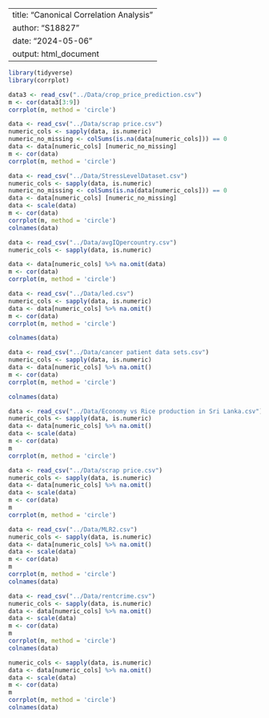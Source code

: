 
---
title: "Canonical Correlation Analysis"
author: "S18827"
date: "2024-05-06"
output: html_document
---
```r
library(tidyverse)
library(corrplot)
```

```r
data3 <- read_csv("../Data/crop_price_prediction.csv")
m <- cor(data3[3:9])
corrplot(m, method = 'circle')
```



```r
data <- read_csv("../Data/scrap price.csv")
numeric_cols <- sapply(data, is.numeric)
numeric_no_missing <- colSums(is.na(data[numeric_cols])) == 0
data <- data[numeric_cols] [numeric_no_missing]
m <- cor(data)
corrplot(m, method = 'circle')
```
```r
data <- read_csv("../Data/StressLevelDataset.csv")
numeric_cols <- sapply(data, is.numeric)
numeric_no_missing <- colSums(is.na(data[numeric_cols])) == 0
data <- data[numeric_cols] [numeric_no_missing]
data <- scale(data)
m <- cor(data)
corrplot(m, method = 'circle')
colnames(data)

```



```r
data <- read_csv("../Data/avgIQpercountry.csv")
numeric_cols <- sapply(data, is.numeric)

data <- data[numeric_cols] %>% na.omit(data)
m <- cor(data)
corrplot(m, method = 'circle')
```

```r
data <- read_csv("../Data/led.csv")
numeric_cols <- sapply(data, is.numeric)
data <- data[numeric_cols] %>% na.omit()
m <- cor(data)
corrplot(m, method = 'circle')

colnames(data)
```

```r
data <- read_csv("../Data/cancer patient data sets.csv")
numeric_cols <- sapply(data, is.numeric)
data <- data[numeric_cols] %>% na.omit()
m <- cor(data)
corrplot(m, method = 'circle')

colnames(data)
```



```r
data <- read_csv("../Data/Economy vs Rice production in Sri Lanka.csv")
numeric_cols <- sapply(data, is.numeric)
data <- data[numeric_cols] %>% na.omit() 
data <- scale(data)
m <- cor(data)
m
corrplot(m, method = 'circle')
```




```r
data <- read_csv("../Data/scrap price.csv")
numeric_cols <- sapply(data, is.numeric)
data <- data[numeric_cols] %>% na.omit() 
data <- scale(data)
m <- cor(data)
m
corrplot(m, method = 'circle')
```

```r
data <- read_csv("../Data/MLR2.csv")
numeric_cols <- sapply(data, is.numeric)
data <- data[numeric_cols] %>% na.omit() 
data <- scale(data)
m <- cor(data)
m
corrplot(m, method = 'circle')
colnames(data)
```


```r
data <- read_csv("../Data/rentcrime.csv")
numeric_cols <- sapply(data, is.numeric)
data <- data[numeric_cols] %>% na.omit() 
data <- scale(data)
m <- cor(data)
m
corrplot(m, method = 'circle')
colnames(data)

```

```r

numeric_cols <- sapply(data, is.numeric)
data <- data[numeric_cols] %>% na.omit() 
data <- scale(data)
m <- cor(data)
m
corrplot(m, method = 'circle')
colnames(data)
```
